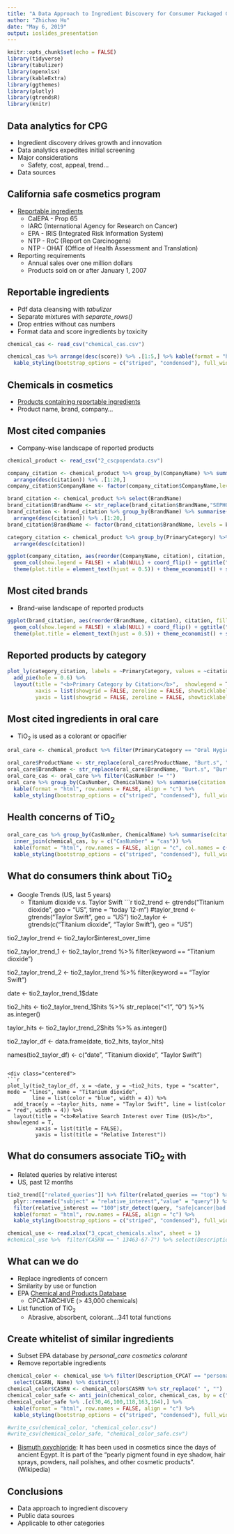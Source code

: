 ---
title: "A Data Approach to Ingredient Discovery for Consumer Packaged Goods (CPG)"
author: "Zhichao Hu"
date: "May 6, 2019"
output: ioslides_presentation
---

```{r setup, include=FALSE}
knitr::opts_chunk$set(echo = FALSE)
library(tidyverse)
library(tabulizer)
library(openxlsx)
library(kableExtra)
library(ggthemes)
library(plotly)
library(gtrendsR)
library(knitr)
```

## Data analytics for CPG
* Ingredient discovery drives growth and innovation
* Data analytics expedites initial screening
* Major considerations
    * Safety, cost, appeal, trend...
* Data sources

## California safe cosmetics program
* [Reportable ingredients](https://www.cdph.ca.gov/Programs/CCDPHP/DEODC/OHB/CSCP/CDPH Document Library/chemlist.pdf)
    * CalEPA - Prop 65
    * IARC (International Agency for Research on Cancer)
    * EPA - IRIS (Integrated Risk Information System)
    * NTP - RoC (Report on Carcinogens)
    * NTP - OHAT (Office of Health Assessment and Translation)
* Reporting requirements
    * Annual sales over one million dollars
    * Products sold on or after January 1, 2007

## Reportable ingredients
* Pdf data cleansing with *tabulizer*
* Separate mixtures with *separate_rows()*
* Drop entries without cas numbers
* Format data and score ingredients by toxicity

```{r echo = FALSE, message = FALSE}
chemical_cas <- read_csv("chemical_cas.csv")
```

```{r echo = FALSE, message = FALSE, results = "asis"}
chemical_cas %>% arrange(desc(score)) %>% .[1:5,] %>% kable(format = "html", row.names = FALSE, align = "c") %>% 
  kable_styling(bootstrap_options = c("striped", "condensed"), full_width = F, font_size = 18)
```

## Chemicals in cosmetics
* [Products containing reportable ingredients](https://data.chhs.ca.gov/dataset/chemicals-in-cosmetics/resource/57da6c9a-41a7-44b0-ab8d-815ff2cd5913)
* Product name, brand, company...

## Most cited companies
* Company-wise landscape of reported products
```{r echo = FALSE, message = FALSE}
chemical_product <- read_csv("2_cscpopendata.csv")
```

```{r echo = FALSE, message = FALSE}
company_citation <- chemical_product %>% group_by(CompanyName) %>% summarise(citation = n()) %>% 
  arrange(desc(citation)) %>% .[1:20,]
company_citation$CompanyName <- factor(company_citation$CompanyName,levels = company_citation$CompanyName)

brand_citation <- chemical_product %>% select(BrandName)
brand_citation$BrandName <- str_replace(brand_citation$BrandName,"SEPHORA", "Sephora")
brand_citation <- brand_citation %>% group_by(BrandName) %>% summarise(citation = n()) %>% 
  arrange(desc(citation)) %>% .[1:20,]
brand_citation$BrandName <- factor(brand_citation$BrandName, levels = brand_citation$BrandName)

category_citation <- chemical_product %>% group_by(PrimaryCategory) %>% summarise(citation = n()) %>% 
  arrange(desc(citation))
```
<div class="centered">
```{r echo = FALSE, message = FALSE}
ggplot(company_citation, aes(reorder(CompanyName, citation), citation, fill = CompanyName)) + 
  geom_col(show.legend = FALSE) + xlab(NULL) + coord_flip() + ggtitle("Top 20 Most Cited Companies") +
  theme(plot.title = element_text(hjust = 0.5)) + theme_economist() + scale_fill_hue(l = 50)
```
</div>

## Most cited brands
* Brand-wise landscape of reported products

<div class="centered">
```{r echo = FALSE, message = FALSE}
ggplot(brand_citation, aes(reorder(BrandName, citation), citation, fill = BrandName)) + 
  geom_col(show.legend = FALSE) + xlab(NULL) + coord_flip() + ggtitle("Top 20 Most Cited Brands") +
  theme(plot.title = element_text(hjust = 0.5)) + theme_economist() + scale_fill_hue(l = 50)
```
</div>

## Reported products by category
<div class="centered">
```{r echo = FALSE, message = FALSE}
plot_ly(category_citation, labels = ~PrimaryCategory, values = ~citation) %>% 
  add_pie(hole = 0.6) %>% 
  layout(title = "<b>Primary Category by Citation</b>",  showlegend = T,
         xaxis = list(showgrid = FALSE, zeroline = FALSE, showticklabels = FALSE),
         yaxis = list(showgrid = FALSE, zeroline = FALSE, showticklabels = FALSE))
```
</div>

## Most cited ingredients in oral care
* TiO~2~ is used as a colorant or opacifier
```{r echo = FALSE, message = TRUE}
oral_care <- chemical_product %>% filter(PrimaryCategory == "Oral Hygiene Products")
```

```{r echo = FALSE, message = TRUE}
oral_care$ProductName <- str_replace(oral_care$ProductName, "Burt.s", "Burt's")
oral_care$BrandName <- str_replace(oral_care$BrandName, "Burt.s", "Burt's")
oral_care_cas <- oral_care %>% filter(CasNumber != "")
oral_care %>% group_by(CasNumber, ChemicalName) %>% summarise(citation = n()) %>% arrange(desc(citation)) %>% 
  kable(format = "html", row.names = FALSE, align = "c") %>% 
  kable_styling(bootstrap_options = c("striped", "condensed"), full_width = F, font_size = 18)
```

## Health concerns of TiO~2~

```{r echo = FALSE, message = TRUE}
oral_care_cas %>% group_by(CasNumber, ChemicalName) %>% summarise(citation = n()) %>% 
  inner_join(chemical_cas, by = c("CasNumber" = "cas")) %>% 
  kable(format = "html", row.names = FALSE, align = "c", col.names = c("cas", "name", "citation", "cancer", "developmental", "female<br/>reproductive", "male<br/>reproductive", "score"), escape = FALSE) %>% 
  kable_styling(bootstrap_options = c("striped", "condensed"), full_width = F, font_size = 18)
```

## What do consumers think about TiO~2~
* Google Trends (US, last 5 years)
    * Titanium dioxide v.s. Taylor Swift
```{r echo = FALSE, message = TRUE, cache = TRUE}
tio2_trend <- gtrends("Titanium dioxide", geo = "US", time = "today 12-m")
#taylor_trend <- gtrends("Taylor Swift", geo = "US")
tio2_taylor <- gtrends(c("Titanium dioxide", "Taylor Swift"), geo = "US")

tio2_taylor_trend <- tio2_taylor$interest_over_time

tio2_taylor_trend_1 <- tio2_taylor_trend %>% filter(keyword == "Titanium dioxide")

tio2_taylor_trend_2 <- tio2_taylor_trend %>% filter(keyword == "Taylor Swift")

date <- tio2_taylor_trend_1$date

tio2_hits <- tio2_taylor_trend_1$hits %>% str_replace("<1", "0") %>% as.integer()

taylor_hits <- tio2_taylor_trend_2$hits %>% as.integer()

tio2_taylor_df <- data.frame(date, tio2_hits, taylor_hits)

names(tio2_taylor_df) <- c("date", "Titanium dioxide", "Taylor Swift")

```

<div class="centered">
```{r echo = FALSE, message = TRUE}
plot_ly(tio2_taylor_df, x = ~date, y = ~tio2_hits, type = "scatter", mode = "lines", name = "Titanium dioxide", 
        line = list(color = "blue", width = 4)) %>% 
  add_trace(y = ~taylor_hits, name = "Taylor Swift", line = list(color = "red", width = 4)) %>% 
  layout(title = "<b>Relative Search Interest over Time (US)</b>",  showlegend = T,
         xaxis = list(title = FALSE),
         yaxis = list(title = "Relative Interest"))
```
</div>

## What do consumers associate TiO~2~ with
* Related queries by relative interest
* US, past 12 months

```{r echo = FALSE, message = TRUE}
tio2_trend[["related_queries"]] %>% filter(related_queries == "top") %>% select(subject, value) %>% 
  plyr::rename(c("subject" = "relative_interest","value" = "query")) %>% 
  filter(relative_interest == "100"|str_detect(query, "safe|cancer|bad|dangers|toxic")) %>% 
  kable(format = "html", row.names = FALSE, align = "c") %>% 
  kable_styling(bootstrap_options = c("striped", "condensed"), full_width = F, font_size = 18)
```

```{r echo = FALSE, message = TRUE, cache = TRUE}
chemical_use <- read.xlsx("3_cpcat_chemicals.xlsx", sheet = 1)
#chemical_use %>%  filter(CASRN == " 13463-67-7") %>% select(Description_CPCAT) %>% distinct() %>% nrow()
```

## What can we do
* Replace ingredients of concern
* Smilarity by use or function
* EPA [Chemical and Products Database](https://comptox.epa.gov/dashboard/downloads)
    * CPCATARCHIVE (> 43,000 chemicals)
* List function of TiO~2~
    * Abrasive, absorbent, colorant...341 total functions

## Create whitelist of similar ingredients
* Subset EPA database by *personal_care cosmetics colorant*
* Remove reportable ingredients
<div class="centered">
```{r echo = FALSE, message = TRUE, results = "asis"}
chemical_color <- chemical_use %>% filter(Description_CPCAT == "personal_care cosmetics colorant") %>%
  select(CASRN, Name) %>% distinct()
chemical_color$CASRN <- chemical_color$CASRN %>% str_replace(" ", "")
chemical_color_safe <- anti_join(chemical_color, chemical_cas, by = c("CASRN" = "cas"))
chemical_color_safe %>% .[c(30,46,100,118,163,164),] %>% 
  kable(format = "html", row.names = FALSE, align = "c") %>% 
  kable_styling(bootstrap_options = c("striped", "condensed"), full_width = F, font_size = 18)

#write_csv(chemical_color, "chemical_color.csv")
#write_csv(chemical_color_safe, "chemical_color_safe.csv")
```
</div>

* [Bismuth oxychloride](https://en.wikipedia.org/wiki/Bismuth_oxychloride): It has been used in cosmetics since the days of ancient Egypt. It is part of the "pearly pigment found in eye shadow, hair sprays, powders, nail polishes, and other cosmetic products". (Wikipedia)

## Conclusions
* Data approach to ingredient discovery
* Public data sources
* Applicable to other categories
